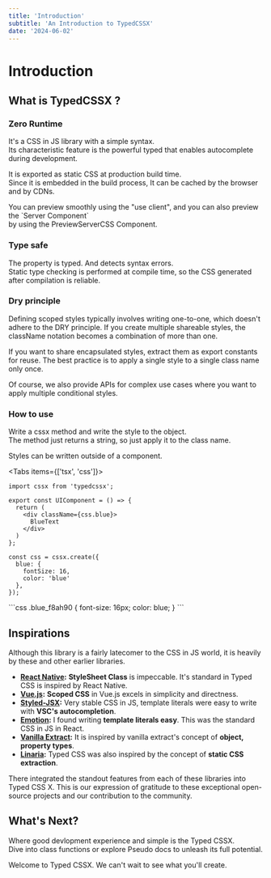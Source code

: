 ```yaml
---
title: 'Introduction'
subtitle: 'An Introduction to TypedCSSX'
date: '2024-06-02'
---
```


<TocBot />

# Introduction

## What is TypedCSSX ?

### Zero Runtime

It's a CSS in JS library with a simple syntax.  
Its characteristic feature is the powerful typed that enables autocomplete during development.

It is exported as static CSS at production build time.  
Since it is embedded in the build process, It can be cached by the browser and by CDNs.

You can preview smoothly using the "use client", and you can also preview the \`Server Component\`  
by using the PreviewServerCSS Component.

### Type safe

The property is typed. And detects syntax errors.  
Static type checking is performed at compile time, so the CSS generated after compilation is reliable.

### Dry principle
Defining scoped styles typically involves writing one-to-one, which doesn't adhere to the DRY principle.
If you create multiple shareable styles, the className notation becomes a combination of more than one.

If you want to share encapsulated styles, extract them as export constants for reuse.
The best practice is to apply a single style to a single class name only once.

Of course, we also provide APIs for complex use cases where you want to apply multiple conditional styles.

### How to use

Write a cssx method and write the style to the object.  
The method just returns a string, so just apply it to the class name.  

Styles can be written outside of a component.


<Tabs items={['tsx', 'css']}>
  <Tab>
```tsx title="Component.tsx"
import cssx from 'typedcssx';

export const UIComponent = () => {
  return (
    <div className={css.blue}>
      BlueText
    </div>
  )
};

const css = cssx.create({
  blue: {
    fontSize: 16,
    color: 'blue'
  },
});
```
  </Tab>
  <Tab>
```css
.blue_f8ah90 {
  font-size: 16px;
  color: blue;
}
```
  </Tab>
</Tabs>

## Inspirations

Although this library is a fairly latecomer to the CSS in JS world, it is heavily by these and other earlier libraries.

- **[React Native](https://reactnative.dev/):** **StyleSheet Class** is impeccable. It's standard in Typed CSS is inspired by React Native.
- **[Vue.js](https://vuejs.org/):** **Scoped CSS** in Vue.js excels in simplicity and directness.
- **[Styled-JSX](https://styled-system.com/):** Very stable CSS in JS, template literals were easy to write with **VSC's autocompletion**.
- **[Emotion](https://emotion.sh/docs/introduction/):** I found writing **template literals easy**. This was the standard CSS in JS in React.
- **[Vanilla Extract](https://vanilla-extract.style/):** It is inspired by vanilla extract's concept of **object, property types**.
- **[Linaria](https://github.com/callstack/linaria):**  Typed CSS was also inspired by the concept of **static CSS extraction**.

There integrated the standout features from each of these libraries into Typed CSS X. This is our expression of gratitude to these exceptional open-source projects and our contribution to the community.

## What's Next?

Where good devlopment experience and simple is the Typed CSSX.  
Dive into class functions or explore Pseudo docs to unleash its full potential.

Welcome to Typed CSSX. We can't wait to see what you'll create.